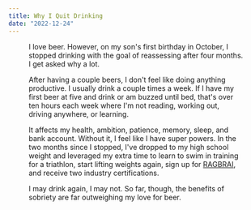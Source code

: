 ```yaml
---
title: Why I Quit Drinking
date: "2022-12-24"
---
```


<Figure id="beer" />

I love beer. However, on my son's first birthday in October, I stopped drinking with the goal of reassessing after four months. I get asked why a lot.

After having a couple beers, I don't feel like doing anything productive. I usually drink a couple times a week. If I have my first beer at five and drink or am buzzed until bed, that's over ten hours each week where I'm not reading, working out, driving anywhere, or learning.

It affects my health, ambition, patience, memory, sleep, and bank account. Without it, I feel like I have super powers. In the two months since I stopped, I've dropped to my high school weight and leveraged my extra time to learn to swim in training for a triathlon, start lifting weights again, sign up for [RAGBRAI](https://ragbrai.com/), and receive two industry certifications.

I may drink again, I may not. So far, though, the benefits of sobriety are far outweighing my love for beer.
